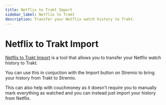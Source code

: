 ```yaml
---
title: Netflix to Trakt Import
sidebar_label: Netflix to Trakt
description: Transfer your Netflix watch history to Trakt.
---
```

# Netflix to Trakt Import

[Netflix to Trakt Import](https://github.com/jensb89/Netflix-to-Trakt-Import) is a tool that allows you to transfer your Netflix watch history to Trakt.

You can use this in conjuction with the Import button on Stremio to bring your history from Trakt to Stremio. 

This can also help with couchmoney as it doesn't require you to manually mark everything as watched and you can instead just import your history from Netflix. 
